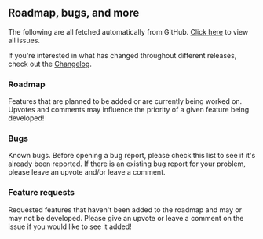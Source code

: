 ## Roadmap, bugs, and more

The following are all fetched automatically from GitHub. [Click here](https://github.com/unxok/obsidian-better-properties/issues) to view all issues.

If you're interested in what has changed throughout different releases, check out the [Changelog](https://github.com/unxok/obsidian-better-properties/blob/main/changelog.md).

### Roadmap

Features that are planned to be added or are currently being worked on. Upvotes and comments may influence the priority of a given feature being developed!

<RoadmapIssues />

### Bugs

Known bugs. Before opening a bug report, please check this list to see if it's already been reported. If there is an existing bug report for your problem, please leave an upvote and/or leave a comment.

<BugIssues />

### Feature requests

Requested features that haven't been added to the roadmap and may or may not be developed. Please give an upvote or leave a comment on the issue if you would like to see it added!

<FeatureIssues />
